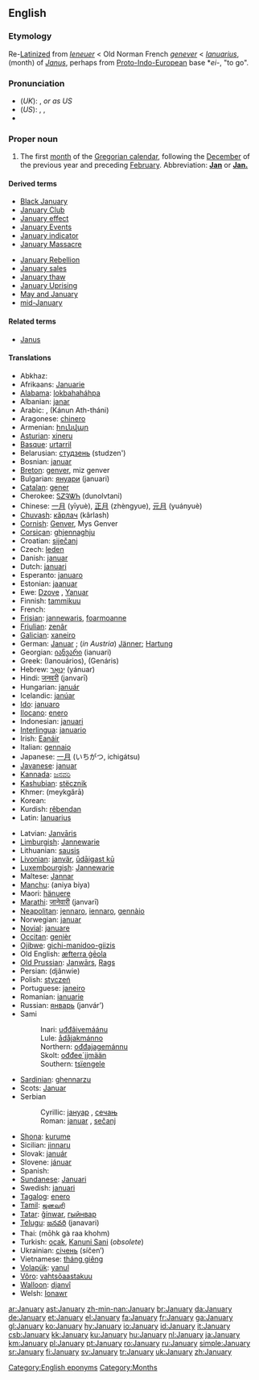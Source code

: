 ==English==

===Etymology===
Re-[[Latinize]]d from {{ME.}} ''[[Ieneuer]]'' < Old Norman French ''[[genever]]'' < {{L.}} ''[[Ianuarius]]'', (month) of ''[[Janus]]'', perhaps from [[Proto-Indo-European]] base *''ei-'', "to go".

===Pronunciation===
*(''UK''): {{IPA|/ˈdʒænjʊəri/}}, {{SAMPA|/"dZ{nju@ri/}} ''or as US''
*(''US''): {{AHD|jănʹyo͞o-ĕr'ē}}, {{IPA|/ˈdʒænjuˌɛri/}}, {{SAMPA|/"dZ{nju%Eri/}}
*{{audio|en-us-January.ogg|Audio (US)}}

===Proper noun===
{{en-proper noun|Januar|ies|-}}

# The first [[month]] of the [[Gregorian calendar]], following the [[December]] of the previous year and preceding [[February]]. Abbreviation: '''[[Jan]]''' or '''[[Jan.]]'''

====Derived terms====
{{rel-top|terms derived from January}}
*[[Black January]]
*[[January Club]]
*[[January effect]]
*[[January Events]]
*[[January indicator]]
*[[January Massacre]]
{{rel-mid}}
*[[January Rebellion]]
*[[January sales]]
*[[January thaw]]
*[[January Uprising]]
*[[May and January]]
*[[mid-January]]
{{rel-bottom}}

====Related terms====
*[[Janus]]

====Translations====
{{trans-top|first month of the Gregorian calendar}}
*Abkhaz: {{RUchar|[[ажьырныҳәа]]}} {{IPAchar|(aẓ̌ərnəḥwa)}}
*Afrikaans: [[Januarie]]
*[[Alabama]]: [[lokbahaháhpa]]
*Albanian: [[janar]]
*Arabic: {{ARchar|[[يناير|يَنَايِر]]}} {{unicode|(yanáːyir)}} {{m}}, {{ARchar|[[كانون الثاني]]}} (Kánun Ath-tháni) {{m}}
*Aragonese: [[chinero]] {{m}}
*Armenian: [[հունվար]]
*[[Asturian]]: [[xineru]] {{m}}
*[[Basque]]: [[urtarril]]
*Belarusian: [[студзень]] (studzen')
*Bosnian: [[januar#Bosnian|januar]] {{m}}
*[[Breton]]: [[genver]], miz genver
*Bulgarian: [[януари]] (januari) {{m}}
*[[Catalan]]: [[gener]] {{m}}
*Cherokee: [[ᏚᏃᎸᏔᏂ]] (dunolvtani)
*Chinese: [[一月]] (yīyuè), [[正月]] (zhèngyue), [[元月]] (yuányuè)
*[[Chuvash]]: [[кăрлач]] (kârlash)
*[[Cornish]]: [[Genver]], Mys Genver
*[[Corsican]]: [[ghjennaghju]] {{m}}
*Croatian: [[siječanj]]
*Czech: [[leden]] {{m}}
*Danish: [[januar#Danish|januar]]
*Dutch: [[januari]] {{m}}
*Esperanto: [[januaro]]
*Estonian: [[jaanuar]]
*Ewe: [[Dzove]] {{n}}, [[Yanuar]] {{n}}
*Finnish: [[tammikuu]]
*French: {{t+|fr|janvier|m}}
*[[Frisian]]: [[jannewaris]], [[foarmoanne]]
*[[Friulian]]: [[zenâr]] {{m}}
*[[Galician]]: [[xaneiro]] {{m}}
*German: [[Januar]] {{m}}; (''in Austria'') [[Jänner]]; [[Hartung]] {{m}}
*Georgian: [[იანვარი]] (ianuari)
*Greek: {{t+|el|Ιανουάριος|m|}} (Ianouários), {{t+|el|Γενάρης|m|}} (Genáris)
*Hebrew: [[ינואר|יָנוּאָר]] (yánuar)
*Hindi: [[जनवरी]] (janvarī)
*Hungarian: [[január]]
*Icelandic: [[janúar]]
*[[Ido]]: [[januaro]]
*[[Ilocano]]: [[enero]]
*Indonesian: [[januari]]
*[[Interlingua]]: [[januario]]
*Irish: [[Eanáir]]
*Italian: [[gennaio]] {{m}}
*Japanese: [[一月]] (いちがつ, ichigátsu)
*[[Javanese]]: [[januar]]
*[[Kannada]]: [[ಜನವರಿ]]
*[[Kashubian]]: [[stëcznik]]
*Khmer: {{KMchar|[[មករា]]}} (meykgărā)
*Korean: {{t|ko|sc=KOchar|일월|tr=irweol}}
*Kurdish: [[rêbendan]]
*Latin: [[Ianuarius]] {{m}}
{{trans-mid}}
*Latvian: [[Janvāris]]
*[[Limburgish]]: [[Jannewarie]]
*Lithuanian: [[sausis]] {{m}}
*[[Livonian]]: [[janvär]], [[ūdāigast kū]]
*[[Luxembourgish]]: [[Jannewarie]]
*Maltese: [[Jannar]]
*[[Manchu]]: (aniya biya)
*Maori: [[hänuere]]
*[[Marathi]]: [[जानेवारी]] (janvarī)
*[[Neapolitan]]: [[jennaro]], [[iennaro]], [[gennàio]]
*Norwegian: [[januar]]
*[[Novial]]: [[januare]]
*[[Occitan]]: [[genièr]] {{m}}
*[[Ojibwe]]: [[gichi-manidoo-giizis]]
*Old English: [[æfterra geola|æfterra ġēola]] {{m}}
*[[Old Prussian]]: [[Janwārs]], [[Rags]]
*Persian: {{FAchar|[[ژانویه]]}} (djânwie)
*Polish: [[styczeń]]
*Portuguese: [[janeiro]]
*Romanian: [[ianuarie]] {{m}}
*Russian: [[январь]] (janvár’) {{m}}
*Sami
*:Inari: [[uđđâivemáánu]]
*:Lule: [[ådåjakmánno]]
*:Northern: [[ođđajagemánnu]]
*:Skolt: [[ođđeeˊjjmään]]
*:Southern: [[tsïengele]]
*[[Sardinian]]: [[ghennarzu]] {{m}}
*Scots: [[Januar]]
*Serbian
*:Cyrillic: [[јануар#Serbian|јануар]] {{m}}, [[сечањ]] {{m}}
*:Roman: [[januar#Serbian|januar]] {{m}}, [[sečanj]] {{m}}
*[[Shona]]: [[kurume]]
*Sicilian: [[jinnaru]] {{m}}
*Slovak: [[január]] {{m}}
*Slovene: [[jánuar]] {{m}}
*Spanish: {{t+|es|enero|m}}
*[[Sundanese]]: [[Januari]]
*Swedish: [[januari]]
*[[Tagalog]]: [[enero#Tagalog|enero]]
*[[Tamil]]: [[ஜனவரி]]
*[[Tatar]]: [[ğínwar]], [[гыйнвар]]
*[[Telugu]]: [[జనవరి]] (janavari)
*Thai: {{THchar|[[มกราคม]]}} (mōhk gà raa khohm)
*Turkish: [[ocak]], [[Kanuni Sani]] (''obsolete'')
*Ukrainian: [[cічень]] (síčen’)
*Vietnamese: [[tháng giêng]]
*[[Volapük]]: [[yanul]]
*[[Võro]]: [[vahtsõaastakuu]]
*[[Walloon]]: [[djanvî]]
*Welsh: [[Ionawr]] {{f}}
{{trans-bottom}}

[[Category:English eponyms]]
[[Category:Months]]

[[ar:January]]
[[ast:January]]
[[zh-min-nan:January]]
[[br:January]]
[[da:January]]
[[de:January]]
[[et:January]]
[[el:January]]
[[fa:January]]
[[fr:January]]
[[ga:January]]
[[gl:January]]
[[ko:January]]
[[hy:January]]
[[io:January]]
[[id:January]]
[[it:January]]
[[csb:January]]
[[kk:January]]
[[ku:January]]
[[hu:January]]
[[nl:January]]
[[ja:January]]
[[km:January]]
[[pl:January]]
[[pt:January]]
[[ro:January]]
[[ru:January]]
[[simple:January]]
[[sr:January]]
[[fi:January]]
[[sv:January]]
[[tr:January]]
[[uk:January]]
[[zh:January]]